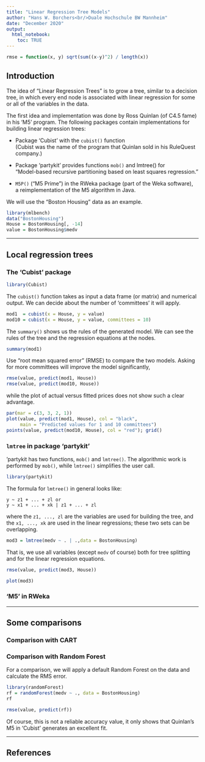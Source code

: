 ```yaml
---
title: "Linear Regression Tree Models"
author: "Hans W. Borchers<br/>Duale Hochschule BW Mannheim"
date: "December 2020"
output:
  html_notebook:
    toc: TRUE
---
```


```r
rmse = function(x, y) sqrt(sum((x-y)^2) / length(x))
```

## Introduction

The idea of "Linear Regression Trees" is to grow a tree, similar to a decision tree, in which every end node is associated with linear regression for some or all of the variables in the data.

The first idea and implementation was done by Ross Quinlan (of C4.5 fame) in his 'M5' program. The following packages contain implementations for building linear regression trees:

* Package 'Cubist' with the `cubist()` function \
  (Cubist was the name of the program that Quinlan sold in his RuleQuest company.)

* Package 'partykit' provides functions `mob()` and lmtree() for \
  "Model-based recursive partitioning based on least squares regression."

* `M5P()` ("M5 Prime") in the RWeka package (part of the Weka software), \
  a reimplementation of the M5 algorithm in Java.

We will use the "Boston Housing" data as an example.

```r
library(mlbench)
data("BostonHousing")
House = BostonHousing[, -14]
value = BostonHousing$medv
```

------------------------------------------------------------------------

## Local regression trees

### The 'Cubist' package

```r
library(Cubist)
```

The `cubist()` function takes as input a data frame (or matrix) and numerical output. We can decide about the number of 'committees' it will apply.

```r
mod1  = cubist(x = House, y = value)
mod10 = cubist(x = House, y = value, committees = 10)
```

The `summary()` shows us the rules of the generated model. We can see the rules of the tree and the regression equations at the nodes.

```r
summary(mod1)
```

Use "root mean squared error" (RMSE) to compare the two models. Asking for more committees will improve the model significantly,

```r
rmse(value, predict(mod1, House))
rmse(value, predict(mod10, House))
```

while the plot of actual versus fitted prices does not show such a clear advantage.

```r
par(mar = c(3, 3, 2, 1))
plot(value, predict(mod1, House), col = "black",
     main = "Predicted values for 1 and 10 committees")
points(value, predict(mod10, House), col = "red"); grid()
```


### `lmtree` in package 'partykit'

'partykit has two functions, `mob()` and `lmtree()`. The algorithmic work is performed by `mob()`, while `lmtree()` simplifies the user call.

```r
library(partykit)
```

The formula for `lmtree()` in general looks like:

```
y ~ z1 + ... + zl or 
y ~ x1 + ... + xk | z1 + ... + zl
```

where the `z1, ..., zl` are the variables are used for building the tree, and the `x1, ..., xk` are used in the linear regressions; these two sets can be overlapping.

```r
mod3 = lmtree(medv ~ . | .,data = BostonHousing)
```

That is, we use all variables (except `medv` of course) both for tree splitting and for the linear regression equations.

```r
rmse(value, predict(mod3, House))
```

```r
plot(mod3)
```


### 'M5' in RWeka

-------------------------------------------------------------------------

## Some comparisons

### Comparison with CART


### Comparison with Random Forest

For a comparison, we will apply a default Random Forest on the data and calculate the RMS error.

```r
library(randomForest)
rf = randomForest(medv ~ ., data = BostonHousing)
rf
```

```r
rmse(value, predict(rf))
```

Of course, this is not a reliable accuracy value, it only shows that Quinlan's M5 in 'Cubist' generates an excellent fit.

------------------------------------------------------------------------

## References

